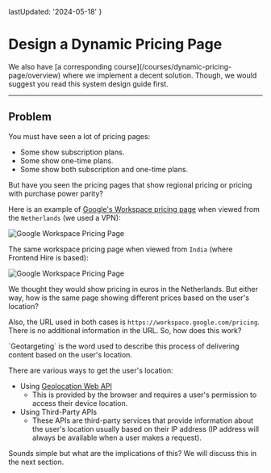 
  lastUpdated: '2024-05-18'
}

# Design a Dynamic Pricing Page

<Callout>
We also have [a corresponding course](/courses/dynamic-pricing-page/overview) where we implement a decent solution. Though, we would suggest you read this system design guide first.
</Callout>

-----------------

## Problem 

You must have seen a lot of pricing pages:

- Some show subscription plans.
- Some show one-time plans.
- Some show both subscription and one-time plans.

But have you seen the pricing pages that show regional pricing or pricing with purchase power parity?

Here is an example of [Google's Workspace pricing page](https://workspace.google.com/pricing) when viewed from the `Netherlands` (we used a VPN):

![Google Workspace Pricing Page](./assets/nl-google-workspace.webp)

The same workspace pricing page when viewed from `India` (where Frontend Hire is based):

![Google Workspace Pricing Page](./assets/in-google-workspace.webp)

We thought they would show pricing in euros in the Netherlands. But either way, how is the same page showing different prices based on the user's location? 

Also, the URL used in both cases is `https://workspace.google.com/pricing`. There is no additional information in the URL. So, how does this work?

<Callout>
`Geotargeting` is the word used to describe this process of delivering content based on the user's location.
</Callout>

There are various ways to get the user's location:

- Using [Geolocation Web API](https://developer.mozilla.org/en-US/docs/Web/API/Geolocation_API)
  - This is provided by the browser and requires a user's permission to access their device location.
- Using Third-Party APIs
  - These APIs are third-party services that provide information about the user's location usually based on their IP address (IP address will always be available when a user makes a request).

Sounds simple but what are the implications of this? We will discuss this in the next section.